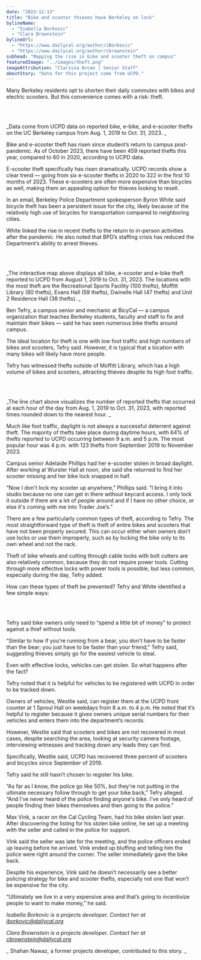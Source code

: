 ```yaml
---
date: "2023-12-13"
title: "Bike and scooter thieves have Berkeley on lock"
bylineName:
  - "Isabella Borkovic"
  - "Clara Brownstein"
bylineUrl:
  - "https://www.dailycal.org/author/iBorkovic"
  - "https://www.dailycal.org/author/cbrownstein"
subhead: "Mapping the rise in bike and scooter theft on campus"
featuredImage: "../images/theft.png"
imageAttribution: "Clarissa Arceo | Senior Staff"
aboutStory: "Data for this project come from UCPD."
---
```


Many Berkeley residents opt to shorten their daily commutes with bikes and electric scooters. But this convenience comes with a risk: theft.

<br />

<TheftsPerYearBarChart />

<br />

_Data come from UCPD data on reported bike, e-bike, and e-scooter thefts on the UC Berkeley campus ​​from Aug. 1, 2019 to Oct. 31, 2023. _

Bike and e-scooter theft has risen since student’s return to campus post-pandemic. As of October 2023, there have been 459 reported thefts this year, compared to 60 in 2020, according to UCPD data.

E-scooter theft specifically has risen dramatically. UCPD records show a clear trend — going from six e-scooter thefts in 2020 to 322 in the first 10 months of 2023. These e-scooters are often more expensive than bicycles as well, making them an appealing option for thieves looking to resell.

In an email, Berkeley Police Department spokesperson Byron White said bicycle theft has been a persistent issue for the city, likely because of the relatively high use of bicycles for transportation compared to neighboring cities.

White linked the rise in recent thefts to the return to in-person activities after the pandemic. He also noted that BPD’s staffing crisis has reduced the Department’s ability to arrest thieves.

<br />

<MarkerClusterMap />

<br />

_The interactive map above displays all bike, e-scooter and e-bike theft reported to UCPD from August 1, 2019 to Oct. 31, 2023. The locations with the most theft are the Recreational Sports Facility (100 thefts), Moffitt Library (80 thefts), Evans Hall (59 thefts), Dwinelle Hall (47 thefts) and Unit 2 Residence Hall (38 thefts). _

Ben Tefry, a campus senior and mechanic at BicyCal — a campus organization that teaches Berkeley students, faculty and staff to fix and maintain their bikes — said he has seen numerous bike thefts around campus.

The ideal location for theft is one with low foot traffic and high numbers of bikes and scooters, Tefry said. However, it is typical that a location with many bikes will likely have more people.

Tefry has witnessed thefts outside of Moffitt Library, which has a high volume of bikes and scooters, attracting thieves despite its high foot traffic.

<br />

<TheftsPerHourLineChart />

<br />

_The line chart above visualizes the number of reported thefts that occurred at each hour of the day from Aug. 1, 2019 to Oct. 31, 2023, with reported times rounded down to the nearest hour. _

Much like foot traffic, daylight is not always a successful deterrent against theft. The majority of thefts take place during daytime hours, with 64% of thefts reported to UCPD occurring between 9 a.m. and 5 p.m. The most popular hour was 4 p.m. with 123 thefts from September 2019 to November 2023.

Campus senior Adelaide Phillips had her e-scooter stolen in broad daylight. After working at Wurster Hall at noon, she said she returned to find her scooter missing and her bike lock snapped in half.

“Now I don't lock my scooter up anywhere,” Phillips said. “I bring it into studio because no one can get in there without keycard access. I only lock it outside if there are a lot of people around and if I have no other choice, or else it's coming with me into Trader Joe’s.”

There are a few particularly common types of theft, according to Tefry. The most straightforward type of theft is theft of entire bikes and scooters that have not been properly secured. This can occur either when owners don’t use locks or use them improperly, such as by locking the bike only to its own wheel and not the rack.

Theft of bike wheels and cutting through cable locks with bolt cutters are also relatively common, because they do not require power tools. Cutting through more effective locks with power tools is possible, but less common, especially during the day, Tefry added.

How can these types of theft be prevented? Tefry and White identified a few simple ways:

<br />

<BikeTheftTips />

<br />

Tefry said bike owners only need to “spend a little bit of money” to protect against a thief without tools.

“Similar to how if you're running from a bear, you don't have to be faster than the bear; you just have to be faster than your friend,” Tefry said, suggesting thieves simply go for the easiest vehicle to steal.

Even with effective locks, vehicles can get stolen. So what happens after the fact?

Tefry noted that it is helpful for vehicles to be registered with UCPD in order to be tracked down.

Owners of vehicles, Westlie said, can register them at the UCPD front counter at 1 Sproul Hall on weekdays from 8 a.m. to 4 p.m. He noted that it’s helpful to register because it gives owners unique serial numbers for their vehicles and enters them into the department’s records.

However, Westlie said that scooters and bikes are not recovered in most cases, despite searching the area, looking at security camera footage, interviewing witnesses and tracking down any leads they can find.

Specifically, Westlie said, UCPD has recovered three percent of scooters and bicycles since September of 2019.

Tefry said he still hasn’t chosen to register his bike.

“As far as I know, the police go like 50%, but they're not putting in the ultimate necessary follow through to get your bike back,” Tefry alleged. “And I've never heard of the police finding anyone's bike. I've only heard of people finding their bikes themselves and then going to the police.”

Max Vink, a racer on the Cal Cycling Team, had his bike stolen last year. After discovering the listing for his stolen bike online, he set up a meeting with the seller and called in the police for support.

Vink said the seller was late for the meeting, and the police officers ended up leaving before he arrived. Vink ended up bluffing and telling him the police were right around the corner. The seller immediately gave the bike back.

Despite his experience, Vink said he doesn’t necessarily see a better policing strategy for bike and scooter thefts, especially not one that won’t be expensive for the city.

“Ultimately we live in a very expensive area and that’s going to incentivize people to want to make money,” he said.

_Isabella Borkovic is a projects developer. Contact her at [iborkovic@dailycal.org](mailto:iborkovic@dailycal.org)_

_Clara Brownstein is a projects developer. Contact her at [cbrownstein@dailycal.org](mailto:cbrownsteinc@dailycal.org)_

_ Shahan Nawaz, a former projects developer, contributed to this story. _
